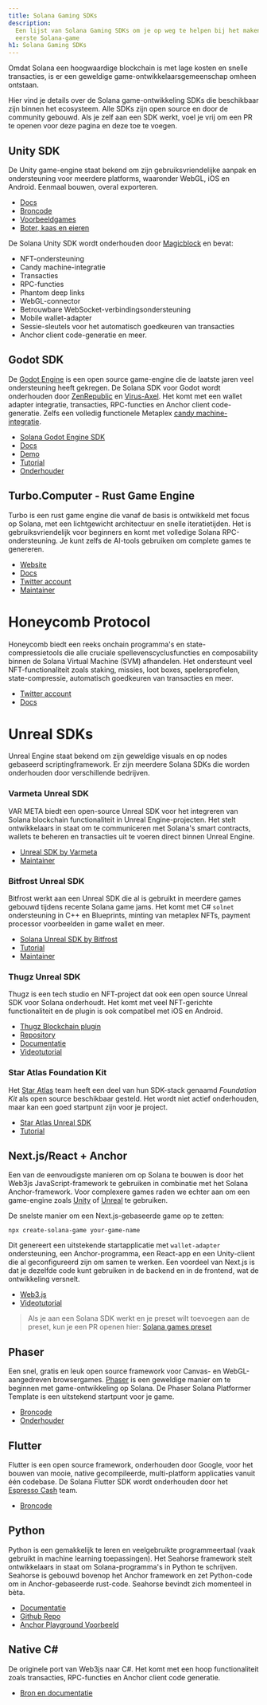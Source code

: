 ```yaml
---
title: Solana Gaming SDKs
description:
  Een lijst van Solana Gaming SDKs om je op weg te helpen bij het maken van je
  eerste Solana-game
h1: Solana Gaming SDKs
---
```


Omdat Solana een hoogwaardige blockchain is met lage kosten en snelle
transacties, is er een geweldige game-ontwikkelaarsgemeenschap omheen ontstaan.

Hier vind je details over de Solana game-ontwikkeling SDKs die beschikbaar zijn
binnen het ecosysteem. Alle SDKs zijn open source en door de community gebouwd.
Als je zelf aan een SDK werkt, voel je vrij om een PR te openen voor deze pagina
en deze toe te voegen.

## Unity SDK

De Unity game-engine staat bekend om zijn gebruiksvriendelijke aanpak en
ondersteuning voor meerdere platforms, waaronder WebGL, iOS en Android. Eenmaal
bouwen, overal exporteren.

- [Docs](https://docs.magicblock.gg/introduction)
- [Broncode](https://github.com/magicblock-labs/Solana.Unity-SDK)
- [Voorbeeldgames](https://github.com/solana-developers/solana-game-examples)
- [Boter, kaas en eieren](https://blog.magicblock.gg/bolt-tic-tac-toe/)

De Solana Unity SDK wordt onderhouden door
[Magicblock](https://www.magicblock.gg/) en bevat:

- NFT-ondersteuning
- Candy machine-integratie
- Transacties
- RPC-functies
- Phantom deep links
- WebGL-connector
- Betrouwbare WebSocket-verbindingsondersteuning
- Mobile wallet-adapter
- Sessie-sleutels voor het automatisch goedkeuren van transacties
- Anchor client code-generatie en meer.

## Godot SDK

De [Godot Engine](https://godotengine.org/) is een open source game-engine die
de laatste jaren veel ondersteuning heeft gekregen. De Solana SDK voor Godot
wordt onderhouden door [ZenRepublic](https://twitter.com/ZenRepublicNDM) en
[Virus-Axel](https://twitter.com/AxelBenjam). Het komt met een wallet adapter
integratie, transacties, RPC-functies en Anchor client code-generatie. Zelfs een
volledig functionele Metaplex
[candy machine-integratie](https://zenwiki.gitbook.io/solana-godot-sdk-docs/guides/setup-candy-machine).

- [Solana Godot Engine SDK](https://github.com/Virus-Axel/godot-solana-sdk)
- [Docs](https://zenwiki.gitbook.io/solana-godot-sdk-docs)
- [Demo](https://github.com/ZenRepublic/GodotSolanaSDKDemoPackage)
- [Tutorial](https://www.youtube.com/watch?v=tszFPInYmXQ)
- [Onderhouder](https://twitter.com/ZenRepublicNDM)

## Turbo.Computer - Rust Game Engine

Turbo is een rust game engine die vanaf de basis is ontwikkeld met focus op
Solana, met een lichtgewicht architectuur en snelle iteratietijden. Het is
gebruiksvriendelijk voor beginners en komt met volledige Solana
RPC-ondersteuning. Je kunt zelfs de AI-tools gebruiken om complete games te
genereren.

- [Website](https://turbo.computer/)
- [Docs](https://docs.turbo.computer/)
- [Twitter account](https://twitter.com/makegamesfast)
- [Maintainer](https://twitter.com/jozanza)

# Honeycomb Protocol

Honeycomb biedt een reeks onchain programma's en state-compressietools die alle
cruciale spellevenscyclusfuncties en composability binnen de Solana Virtual
Machine (SVM) afhandelen. Het ondersteunt veel NFT-functionaliteit zoals
staking, missies, loot boxes, spelersprofielen, state-compressie, automatisch
goedkeuren van transacties en meer.

- [Twitter account](https://twitter.com/honeycomb_prtcl)
- [Docs](https://docs.honeycombprotocol.com/)

# Unreal SDKs

Unreal Engine staat bekend om zijn geweldige visuals en op nodes gebaseerd
scriptingframework. Er zijn meerdere Solana SDKs die worden onderhouden door
verschillende bedrijven.

### Varmeta Unreal SDK

VAR META biedt een open-source Unreal SDK voor het integreren van Solana
blockchain functionaliteit in Unreal Engine-projecten. Het stelt ontwikkelaars
in staat om te communiceren met Solana's smart contracts, wallets te beheren en
transacties uit te voeren direct binnen Unreal Engine.

- [Unreal SDK by Varmeta](https://github.com/VAR-META-Tech/UnrealSolanaSDK)
- [Maintainer](https://www.var-meta.com/)

### Bitfrost Unreal SDK

Bitfrost werkt aan een Unreal SDK die al is gebruikt in meerdere games gebouwd
tijdens recente Solana game jams. Het komt met C# `solnet` ondersteuning in C++
en Blueprints, minting van metaplex NFTs, payment processor voorbeelden in game
wallet en meer.

- [Solana Unreal SDK by Bitfrost](https://github.com/Bifrost-Technologies/Solana-Unreal-SDK)
- [Tutorial](https://www.youtube.com/watch?v=S8fm8mFeUkk)
- [Maintainer](https://twitter.com/BifrostTitan)

### Thugz Unreal SDK

Thugz is een tech studio en NFT-project dat ook een open source Unreal SDK voor
Solana onderhoudt. Het komt met veel NFT-gerichte functionaliteit en de plugin
is ook compatibel met iOS en Android.

- [Thugz Blockchain plugin](https://www.fab.com/listings/a7e220ba-93e5-4a3b-99e7-17b13da76f05)
- [Repository](https://github.com/ThugzLabs/Thugz-BC-Plugin-Packaged-for-UE5.4)
- [Documentatie](https://thugzblockchainplugin-docs.vercel.app/)
- [Videotutorial](https://www.youtube.com/watch?v=dS7sTZd_E9U&ab_channel=ThugzNFT)

### Star Atlas Foundation Kit

Het [Star Atlas](https://staratlas.com/) team heeft een deel van hun SDK-stack
genaamd _Foundation Kit_ als open source beschikbaar gesteld. Het wordt niet
actief onderhouden, maar kan een goed startpunt zijn voor je project.

- [Star Atlas Unreal SDK](https://github.com/staratlasmeta/FoundationKit)
- [Tutorial](https://www.youtube.com/watch?v=S8fm8mFeUkk)

## Next.js/React + Anchor

Een van de eenvoudigste manieren om op Solana te bouwen is door het Web3js
JavaScript-framework te gebruiken in combinatie met het Solana Anchor-framework.
Voor complexere games raden we echter aan om een game-engine zoals
[Unity](#unity-sdk) of [Unreal](#unreal-sdks) te gebruiken.

De snelste manier om een Next.js-gebaseerde game op te zetten:

```shell
npx create-solana-game your-game-name
```

Dit genereert een uitstekende startapplicatie met `wallet-adapter`
ondersteuning, een Anchor-programma, een React-app en een Unity-client die al
geconfigureerd zijn om samen te werken. Een voordeel van Next.js is dat je
dezelfde code kunt gebruiken in de backend en in de frontend, wat de
ontwikkeling versnelt.

- [Web3.js](https://solana.com/docs/clients/javascript)
- [Videotutorial](https://www.youtube.com/watch?v=fnhivg_pemI&t=1s&ab_channel=Solana)

> Als je aan een Solana SDK werkt en je preset wilt toevoegen aan de preset, kun
> je een PR openen hier:
> [Solana games preset](https://github.com/solana-developers/solana-game-preset)

## Phaser

Een snel, gratis en leuk open source framework voor Canvas- en WebGL-aangedreven
browsergames. [Phaser](https://phaser.io/) is een geweldige manier om te
beginnen met game-ontwikkeling op Solana. De Phaser Solana Platformer Template
is een uitstekend startpunt voor je game.

- [Broncode](https://github.com/Bread-Heads-NFT/phaser-solana-platformer-template)
- [Onderhouder](https://twitter.com/blockiosaurus)

## Flutter

Flutter is een open source framework, onderhouden door Google, voor het bouwen
van mooie, native gecompileerde, multi-platform applicaties vanuit één codebase.
De Solana Flutter SDK wordt onderhouden door het
[Espresso Cash](https://www.espressocash.com/) team.

- [Broncode](https://github.com/espresso-cash/espresso-cash-public)

## Python

Python is een gemakkelijk te leren en veelgebruikte programmeertaal (vaak
gebruikt in machine learning toepassingen). Het Seahorse framework stelt
ontwikkelaars in staat om Solana-programma's in Python te schrijven. Seahorse is
gebouwd bovenop het Anchor framework en zet Python-code om in Anchor-gebaseerde
rust-code. Seahorse bevindt zich momenteel in bèta.

- [Documentatie](https://www.seahorse.dev/)
- [Github Repo](https://github.com/solana-developers/seahorse)
- [Anchor Playground Voorbeeld](https://beta.solpg.io/tutorials/hello-seahorse)

## Native C#

De originele port van Web3js naar C#. Het komt met een hoop functionaliteit
zoals transacties, RPC-functies en Anchor client code generatie.

- [Bron en documentatie](https://github.com/bmresearch/Solnet/blob/master/docs/articles/getting_started.md)
